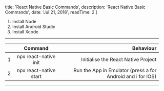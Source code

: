 
  title: 'React Native Basic Commands',
  description: 'React Native Basic Commands',
  date: 'Jul 21, 2018',
  readTime: 2 
}


1. Install Node
1. Install Android Studio
1. Install Xcode

- - -
|    | Command |  Behaviour |
|----------|:-------------:|------:|
| 1 |  npx react-native init <projectName> | Initialise the React Native Project |
| 2 |  npx react-native start | Run the App in Emulator (press a for Android and i for IOS) |
- - -